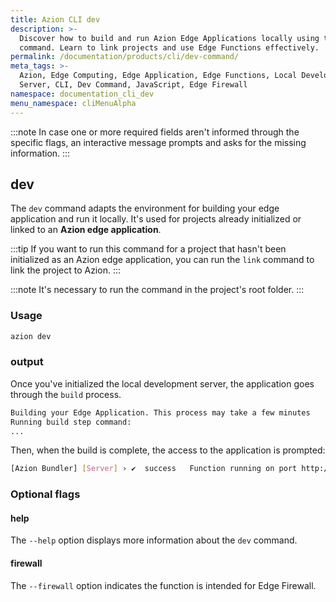 ```yaml
---
title: Azion CLI dev
description: >-
  Discover how to build and run Azion Edge Applications locally using the dev
  command. Learn to link projects and use Edge Functions effectively.
permalink: /documentation/products/cli/dev-command/
meta_tags: >-
  Azion, Edge Computing, Edge Application, Edge Functions, Local Development
  Server, CLI, Dev Command, JavaScript, Edge Firewall
namespace: documentation_cli_dev
menu_namespace: cliMenuAlpha
---
```



:::note 
In case one or more required fields aren't informed through the specific flags, an interactive message prompts and asks for the missing information.
:::

## dev

The `dev` command adapts the environment for building your edge application and run it locally. It's used for projects already initialized or linked to an **Azion edge application**.

:::tip
If you want to run this command for a project that hasn't been initialized as an Azion edge application, you can run the `link` command to link the project to Azion.
:::

<LinkButton link="/en/documentation/products/cli/link-command/" label="Link an Existing Project to Azion" severity="secondary" /> 

:::note 
It's necessary to run the command in the project's root folder.
:::

### Usage

```sh
azion dev
```

### output 

Once you've initialized the local development server, the application goes through the `build` process.

```sh 
Building your Edge Application. This process may take a few minutes
Running build step command:
...
```

Then, when the build is complete, the access to the application is prompted: 

```sh
[Azion Bundler] [Server] › ✔  success   Function running on port http://localhost:3000 
```

### Optional flags

#### help

The `--help` option displays more information about the `dev` command.

#### firewall

The `--firewall` option indicates the function is intended for Edge Firewall.

<LinkButton link="/en/documentation/products/guides/edge-functions/first-steps/" label="Edge Functions for Edge Application" severity="secondary" /> 

<br />

<LinkButton link="/en/documentation/products/secure/edge-firewall/edge-functions/" label="Edge Functions for Edge Firewall" severity="secondary" /> 
